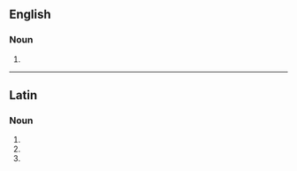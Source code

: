 ==English==

===Noun===
{{head|en|noun form}}

# {{plural of|en|infundibulum}}

----

==Latin==

===Noun===
{{la-noun-form|īnfundibula}}

# {{inflection of|la|īnfundibulum||nom|p}}
# {{inflection of|la|īnfundibulum||acc|p}}
# {{inflection of|la|īnfundibulum||voc|p}}